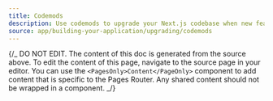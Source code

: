 ```yaml
---
title: Codemods
description: Use codemods to upgrade your Next.js codebase when new features are released.
source: app/building-your-application/upgrading/codemods
---
```


{/_ DO NOT EDIT. The content of this doc is generated from the source above. To edit the content of this page, navigate to the source page in your editor. You can use the `<PagesOnly>Content</PageOnly>` component to add content that is specific to the Pages Router. Any shared content should not be wrapped in a component. _/}
